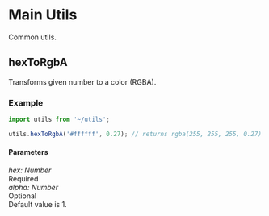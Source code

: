 <Meta title="Utils/Main/hexToRgbA" />

# Main Utils

Common utils.

## hexToRgbA

Transforms given number to a color (RGBA).

### Example

```javascript
import utils from '~/utils';

utils.hexToRgbA('#ffffff', 0.27); // returns rgba(255, 255, 255, 0.27)
```

#### Parameters

<div class="param">
  <div class="code-block small">
    <i>hex: Number</i>
  </div>
  <div class="chip">Required</div>
</div>

<div class="param">
  <div class="code-block small">
    <i>alpha: Number</i>
  </div>
  <div class="chip">Optional</div>
</div>

<div class="param-description">Default value is 1.</div>
